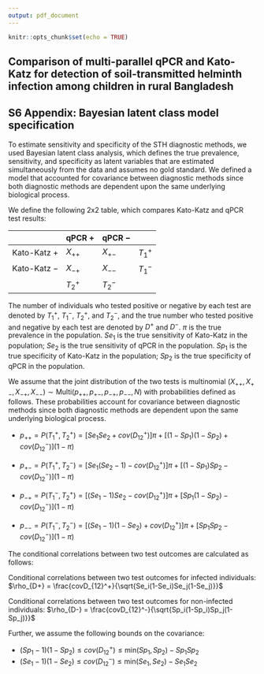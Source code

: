 ```yaml
---
output: pdf_document
---
```


```r
knitr::opts_chunk$set(echo = TRUE)
```
## Comparison of multi-parallel qPCR and Kato-Katz for detection of soil-transmitted helminth infection among children in rural Bangladesh
## S6 Appendix: Bayesian latent class model specification 

To estimate sensitivity and specificity of the STH diagnostic methods, we used Bayesian latent class analysis, which defines the true prevalence, sensitivity, and specificity as latent variables that are estimated simultaneously from the data and assumes no gold standard. We defined a model that accounted for covariance between diagnostic methods since both diagnostic methods are dependent upon the same underlying biological process. 

We define the following 2x2 table, which compares Kato-Katz and qPCR test results: 

| | qPCR + | qPCR $-$ | |
-- | -- | -- | -- |
Kato-Katz + | $X_{++}$ | $X_{+-}$ |  $T_1^+$ |
Kato-Katz $-$ | $X_{-+}$ | $X_{--}$ | $T_1^-$ |
| | $T_2^+$ | $T_2^-$ | |

The number of individuals who tested positive or negative by each test are denoted by $T_1^+$, $T_1^-$, $T_2^+$, and $T_2^-$, and the true number who tested positive and negative by each test are denoted by $D^+$ and $D^-$.  $\pi$ is the true prevalence in the population. $Se_1$ is the true sensitivity of Kato-Katz in the population; $Se_2$ is the true sensitivity of qPCR in the population. $Sp_1$ is the true specificity of Kato-Katz in the population; $Sp_2$ is the true specificity of qPCR in the population. 

We assume that the joint distribution of the two tests is multinomial $(X_{++},X_{+-},X_{-+},X_{--}) \sim \text{Multi}(p_{++},p_{+-},p_{-+},p_{--},N)$ with probabilities defined as follows. These probabilities account for covariance between diagnostic methods since both diagnostic methods are dependent upon the same underlying biological process.

- $p_{++}=P(T_1^+,T_2^+) = [Se_1Se_2+ cov(D_{12}^+)]\pi + [(1-Sp_1)(1-Sp_2) + cov(D_{12}^-)](1-\pi)$

- $p_{+-}=P(T_1^+,T_2^-) = [Se_1(Se_2-1)- cov(D_{12}^+)]\pi + [(1-Sp_1)Sp_2 - cov(D_{12}^-)](1-\pi)$

- $p_{-+}=P(T_1^-,T_2^+) = [(Se_1-1)Se_2- cov(D_{12}^+)]\pi + [Sp_1(1-Sp_2) - cov(D_{12}^-)](1-\pi)$

- $p_{--}=P(T_1^-,T_2^-) = [(Se_1-1)(1-Se_2)+ cov(D_{12}^+)]\pi + [Sp_1Sp_2 - cov(D_{12}^-)](1-\pi)$


The conditional correlations between two test outcomes are calculated as follows:

Conditional correlations between two test outcomes for infected individuals: $\rho_{D+} = \frac{covD_{12}^+}{\sqrt{Se_i(1-Se_i)Se_j(1-Se_j)}}$

Conditional correlations between two test outcomes for non-infected individuals: $\rho_{D-} = \frac{covD_{12}^-}{\sqrt{Sp_i(1-Sp_i)Sp_j(1-Sp_j)}}$

Further, we assume the following bounds on the covariance:

- $(Sp_1-1)(1-Sp_2)\leq cov(D_{12}^+)\leq \text{min}(Sp_1,Sp_2)-Sp_1Sp_2$
- $(Se_1-1)(1-Se_2)\leq cov(D_{12}^-)\leq \text{min}(Se_1,Se_2)-Se_1Se_2$



